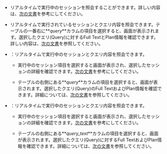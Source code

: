 <InDoc product="redis,mongodb">

- <Cmdname sid="active_sessions" className="uitext" />

  リアルタイムで実行中のセッションを照会することができます。詳しい内容は、[次の文書](#using-activesessions)を参考にしてください。

</InDoc>

<InDoc product="mysql,altibase,cubrid,db2,sapase">

- <Cmdname sid="active_sessions" className="uitext" />

  リアルタイムで実行されているセッションとクエリ内容を照会できます。テーブルの一番右に**_query_**カラムの項目を選択すると、<Cmdname sid="TTL06224" className="uitext" />画面が表示されます。選択したクエリ(Query)に対するFull TextとPlan情報を確認できます。詳しい内容は、[次の文書](#query-details)を参照してください。

</InDoc>

<InDoc product="postgresql,mssql">

- <Cmdname sid="active_sessions" className="uitext" />：リアルタイムで実行中のセッションとクエリ内容を照会できます。

  - 実行中のセッション項目を選択すると<Cmdname sid="session_detail" className="uitext" />画面が表示され、選択したセッションの詳細を確認できます。[次の文書](#session-details)を参考にしてください。

  - テーブルの右側にある**_query_**カラムの項目を選択すると、<Cmdname sid="TTL06224" className="uitext" />画面が表示されます。選択したクエリ(Query)のFull TextおよびPlan情報を確認できます。詳細については、[次の文書](#query-details)を参照してください。

</InDoc>

<InDoc product="oracle-pro,oracle">

- <Cmdname sid="active_sessions" className="uitext" />：リアルタイムで実行中のセッションとクエリ内容を照会できます。

  - 実行中のセッション項目を選択すると<Cmdname sid="session_detail" className="uitext" />画面が表示され、選択したセッションの詳細を確認できます。[次の文書](#session-details)を参考にしてください。

  - テーブルの右側にある**_query_text_**カラムの項目を選択すると、<Cmdname sid="TTL06224" className="uitext" />画面が表示されます。選択したクエリ(Query)に対するFull TextおよびPlan情報を確認できます。詳細については、[次の文書](#query-details)を参照してください。

</InDoc>
